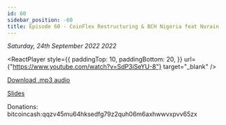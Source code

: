 ```yaml
---
id: 60
sidebar_position: -60
title: Episode 60 - CoinFlex Restructuring & BCH Nigeria feat Nurain
---
```



_Saturday, 24th September 2022 2022_

<ReactPlayer
  style={{
    paddingTop: 10,
    paddingBottom: 20,
  }}
  url={"https://www.youtube.com/watch?v=SdP3iSeYU-8"}
  target="_blank"
/>

[Download .mp3 audio](https://drive.google.com/file/d/17MfoUk5DsNyzfQ6PyCXJVRQx57PSBsDD/view?usp=sharing)

[Slides](https://docs.google.com/presentation/d/1T3Ln0BItEERRuSVQ419Mze-wuffzoRSUgH_VNs8Wl7g/edit?usp=sharing)

Donations: bitcoincash:qqzv45mu64hksedfg79z2quh06m6axhwwvxpvv65zx
